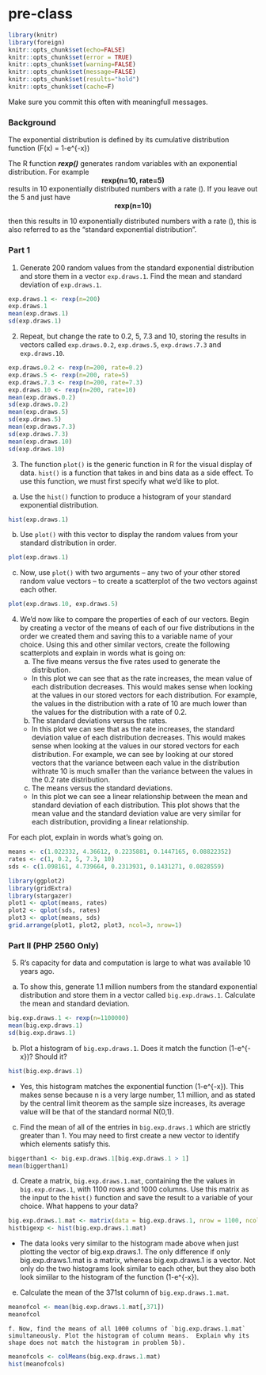 # pre-class

```r
library(knitr)
library(foreign)
knitr::opts_chunk$set(echo=FALSE)
knitr::opts_chunk$set(error = TRUE)
knitr::opts_chunk$set(warning=FALSE)
knitr::opts_chunk$set(message=FALSE)
knitr::opts_chunk$set(results="hold")
knitr::opts_chunk$set(cache=F)
```

Make sure you commit this often with meaningfull messages. 

### Background

The exponential distribution is defined by its cumulative distribution function
\(F(x) = 1-e^{-\lambda x}\)

The R function ***rexp()*** generates random variables with an exponential distribution. For example 
<center><strong>rexp(n=10, rate=5)</strong> </center>


results in 10 exponentially distributed numbers with a rate \(\lambda=5\). If you leave out the 5 and just have
<center><strong>rexp(n=10) </strong></center>
then this results in 10 exponentially distributed numbers with a rate \(\lambda=1\), this is also referred to as the "standard exponential distribution". 

### Part 1


1. Generate 200 random values from the standard exponential distribution and store them in a vector `exp.draws.1`.  Find the mean and standard deviation of `exp.draws.1`.

```r
exp.draws.1 <- rexp(n=200)
exp.draws.1
mean(exp.draws.1)
sd(exp.draws.1) 
```

2. Repeat, but change the rate to 0.2, 5, 7.3 and 10, storing the results in vectors called  `exp.draws.0.2`,  `exp.draws.5`,  `exp.draws.7.3` and  `exp.draws.10`. 

```r
exp.draws.0.2 <- rexp(n=200, rate=0.2)
exp.draws.5 <- rexp(n=200, rate=5)
exp.draws.7.3 <- rexp(n=200, rate=7.3)
exp.draws.10 <- rexp(n=200, rate=10)
mean(exp.draws.0.2)
sd(exp.draws.0.2) 
mean(exp.draws.5)
sd(exp.draws.5) 
mean(exp.draws.7.3)
sd(exp.draws.7.3) 
mean(exp.draws.10)
sd(exp.draws.10) 
```

3. The function `plot()` is the generic function in R for the visual display of data. `hist()` is a function that takes in and bins data as a side effect. To use this function, we must first specify what we'd like to plot.

a. Use the `hist()` function to produce a histogram of your standard exponential distribution. 

```r
hist(exp.draws.1)
```

b. Use `plot()` with this vector to display the random values from your standard distribution in order.
    
```r
plot(exp.draws.1)
```

c. Now, use `plot()` with two arguments -- any two of your other stored random value vectors -- to create a scatterplot of the two vectors against each other.
    
```r
plot(exp.draws.10, exp.draws.5)
```

4. We'd now like to compare the properties of each of our vectors. Begin by creating a vector of the means of each of our five distributions in the order we created them and saving this to a variable name of your choice. Using this and other similar vectors, create the following scatterplots and explain in words what is going on:
    a. The five means versus the five rates used to generate the distribution.
    
      * In this plot we can see that as the rate increases, the mean value of           each distribution decreases. This would makes sense when looking at the         values in our stored vectors for each distribution. For example, the            values in the distribution with a rate of 10 are much lower than the            values for the distribution with a rate of 0.2. 
      
    b. The standard deviations versus the rates.
    
      * In this plot we can see that as the rate increases, the standard                deviation value of each distribution decreases. This would makes sense          when looking at the values in our stored vectors for each distribution.         For example, we can see by looking at our stored vectors that the               variance between each value in the distribution withrate 10 is much             smaller than the variance between the values in the 0.2 rate                    distribution. 
      
    c. The means versus the standard deviations.
    
      * In this plot we can see a linear relationship between the mean and              standard deviation of each distribution. This plot shows that the mean          value and the standard deviation value are very similar for each                distribution, providing a linear relationship. 

For each plot, explain in words what's going on.

```r
means <- c(1.022332, 4.36612, 0.2235881, 0.1447165, 0.08822352)
rates <- c(1, 0.2, 5, 7.3, 10)
sds <- c(1.098161, 4.739664, 0.2313931, 0.1431271, 0.0828559)
```

```r
library(ggplot2)
library(gridExtra)
library(stargazer)
plot1 <- qplot(means, rates)
plot2 <- qplot(sds, rates)
plot3 <- qplot(means, sds)
grid.arrange(plot1, plot2, plot3, ncol=3, nrow=1)
```

### Part II (PHP 2560 Only)


5. R's capacity for data and computation is large to what was available 10 years ago. 
  a. To show this, generate 1.1 million numbers from the standard exponential distribution and store them in a vector called `big.exp.draws.1`. Calculate the mean and standard deviation.

```r
big.exp.draws.1 <- rexp(n=1100000)
mean(big.exp.draws.1)
sd(big.exp.draws.1)
```
    
  b. Plot a histogram of `big.exp.draws.1`.  Does it match the function \(1-e^{-x}\)?  Should it? 
  
```r
hist(big.exp.draws.1)
```
 * Yes, this histogram matches the exponential function \(1-e^{-x}\). This makes sense because n is a very large number, 1.1 million, and as stated by the central limit theorem as the sample size increases, its average value will be that of the standard normal N(0,1).  
 
  c. Find the mean of all of the entries in `big.exp.draws.1` which are strictly greater than 1. You may need to first create a new vector to identify which elements satisfy this.

```r
biggerthan1 <- big.exp.draws.1[big.exp.draws.1 > 1]
mean(biggerthan1)
```
  
  d. Create a matrix, `big.exp.draws.1.mat`, containing the the values in 
`big.exp.draws.1`, with 1100 rows and 1000 columns. Use this matrix as the input to the `hist()` function and save the result to a variable of your choice. What happens to your data?

```r
big.exp.draws.1.mat <- matrix(data = big.exp.draws.1, nrow = 1100, ncol = 1000, byrow=T)
histbigexp <- hist(big.exp.draws.1.mat)
```
  
  * The data looks very similar to the histogram made above when just plotting the vector of big.exp.draws.1. The only difference if only big.exp.draws.1.mat is a matrix, whereas big.exp.draws.1 is a vector. Not only do the two histograms look similar to each other, but they also both look simiilar to the histogram of the function \(1-e^{-x}\). 


  e. Calculate the mean of the 371st column of `big.exp.draws.1.mat`.
  
```r
meanofcol <- mean(big.exp.draws.1.mat[,371])
meanofcol
```
    
    f. Now, find the means of all 1000 columns of `big.exp.draws.1.mat` simultaneously. Plot the histogram of column means.  Explain why its shape does not match the histogram in problem 5b).

```r
meanofcols <- colMeans(big.exp.draws.1.mat)
hist(meanofcols)
```
